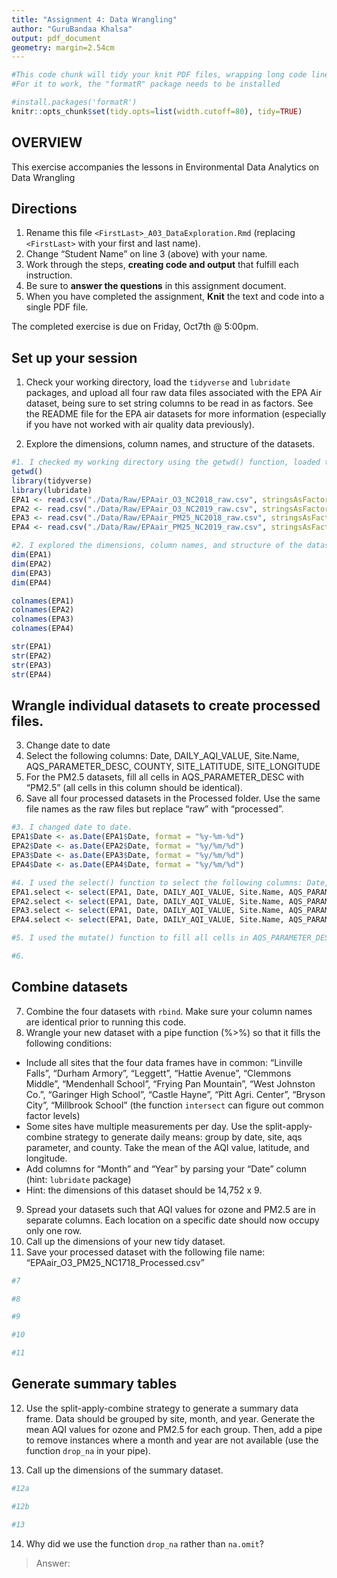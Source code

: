 ```yaml
---
title: "Assignment 4: Data Wrangling"
author: "GuruBandaa Khalsa"
output: pdf_document
geometry: margin=2.54cm
---
```


```r
#This code chunk will tidy your knit PDF files, wrapping long code lines
#For it to work, the "formatR" package needs to be installed

#install.packages('formatR')
knitr::opts_chunk$set(tidy.opts=list(width.cutoff=80), tidy=TRUE)
```

## OVERVIEW

This exercise accompanies the lessons in Environmental Data Analytics on Data Wrangling 

## Directions
1.  Rename this file `<FirstLast>_A03_DataExploration.Rmd` (replacing `<FirstLast>` with your first and last name).
2. Change "Student Name" on line 3 (above) with your name.
3. Work through the steps, **creating code and output** that fulfill each instruction.
4. Be sure to **answer the questions** in this assignment document.
5. When you have completed the assignment, **Knit** the text and code into a single PDF file.

The completed exercise is due on Friday, Oct7th @ 5:00pm.

## Set up your session 
1. Check your working directory, load the `tidyverse` and `lubridate` packages, and upload all four raw data files associated with the EPA Air dataset, being sure to set string columns to be read in as factors. See the README file for the EPA air datasets for more information (especially if you have not worked with air quality data previously). 

2. Explore the dimensions, column names, and structure of the datasets. 

```r
#1. I checked my working directory using the getwd() function, loaded the `tidyverse` and `lubridate` packages, and uploaded all four raw data files associated with the EPA Air dataset.
getwd()
library(tidyverse)
library(lubridate)
EPA1 <- read.csv("./Data/Raw/EPAair_O3_NC2018_raw.csv", stringsAsFactors=TRUE)
EPA2 <- read.csv("./Data/Raw/EPAair_O3_NC2019_raw.csv", stringsAsFactors=TRUE)
EPA3 <- read.csv("./Data/Raw/EPAair_PM25_NC2018_raw.csv", stringsAsFactors=TRUE)
EPA4 <- read.csv("./Data/Raw/EPAair_PM25_NC2019_raw.csv", stringsAsFactors=TRUE)

#2. I explored the dimensions, column names, and structure of the datasets using the dim(), View(), and str() functions.
dim(EPA1)
dim(EPA2)
dim(EPA3)
dim(EPA4)

colnames(EPA1)
colnames(EPA2)
colnames(EPA3)
colnames(EPA4)

str(EPA1)
str(EPA2)
str(EPA3)
str(EPA4)
```

## Wrangle individual datasets to create processed files.
3. Change date to date
4. Select the following columns: Date, DAILY_AQI_VALUE, Site.Name, AQS_PARAMETER_DESC, COUNTY, SITE_LATITUDE, SITE_LONGITUDE
5. For the PM2.5 datasets, fill all cells in AQS_PARAMETER_DESC with "PM2.5" (all cells in this column should be identical).
6. Save all four processed datasets in the Processed folder. Use the same file names as the raw files but replace "raw" with "processed".

```r
#3. I changed date to date.
EPA1$Date <- as.Date(EPA1$Date, format = "%y-%m-%d")
EPA2$Date <- as.Date(EPA2$Date, format = "%y/%m/%d")
EPA3$Date <- as.Date(EPA3$Date, format = "%y/%m/%d")
EPA4$Date <- as.Date(EPA4$Date, format = "%y/%m/%d")

#4. I used the select() function to select the following columns: Date, DAILY_AQI_VALUE, Site.Name, AQS_PARAMETER_DESC, COUNTY, SITE_LATITUDE, SITE_LONGITUDE
EPA1.select <- select(EPA1, Date, DAILY_AQI_VALUE, Site.Name, AQS_PARAMETER_DESC, COUNTY, SITE_LATITUDE, SITE_LONGITUDE)
EPA2.select <- select(EPA1, Date, DAILY_AQI_VALUE, Site.Name, AQS_PARAMETER_DESC, COUNTY, SITE_LATITUDE, SITE_LONGITUDE)
EPA3.select <- select(EPA1, Date, DAILY_AQI_VALUE, Site.Name, AQS_PARAMETER_DESC, COUNTY, SITE_LATITUDE, SITE_LONGITUDE)
EPA4.select <- select(EPA1, Date, DAILY_AQI_VALUE, Site.Name, AQS_PARAMETER_DESC, COUNTY, SITE_LATITUDE, SITE_LONGITUDE)

#5. I used the mutate() function to fill all cells in AQS_PARAMETER_DESC with "PM2.5" in the PM2.5 datasets.

#6. 

```


## Combine datasets
7. Combine the four datasets with `rbind`. Make sure your column names are identical prior to running this code. 
8. Wrangle your new dataset with a pipe function (%>%) so that it fills the following conditions: 

* Include all sites that the four data frames have in common: "Linville Falls", "Durham Armory", "Leggett", "Hattie Avenue", "Clemmons Middle", "Mendenhall School", "Frying Pan Mountain", "West Johnston Co.", "Garinger High School", "Castle Hayne", "Pitt Agri. Center", "Bryson City", "Millbrook School" (the function `intersect` can figure out common factor levels)
* Some sites have multiple measurements per day. Use the split-apply-combine strategy to generate daily means: group by date, site, aqs parameter, and county. Take the mean of the AQI value, latitude, and longitude.
* Add columns for "Month" and "Year" by parsing your "Date" column (hint: `lubridate` package)
* Hint: the dimensions of this dataset should be 14,752 x 9.

9. Spread your datasets such that AQI values for ozone and PM2.5 are in separate columns. Each location on a specific date should now occupy only one row.
10. Call up the dimensions of your new tidy dataset.
11. Save your processed dataset with the following file name: "EPAair_O3_PM25_NC1718_Processed.csv"

```r
#7

#8

#9

#10

#11

```


## Generate summary tables
12. Use the split-apply-combine strategy to generate a summary data frame. Data should be grouped by site, month, and year. Generate the mean AQI values for ozone and PM2.5 for each group. Then, add a pipe to remove instances where a month and year are not available (use the function `drop_na` in your pipe). 

13. Call up the dimensions of the summary dataset.

```r
#12a

#12b

#13

```

14. Why did we use the function `drop_na` rather than `na.omit`?

> Answer: 
